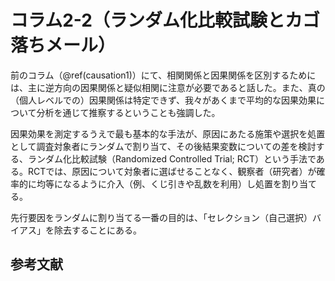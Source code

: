 # コラム2-2（ランダム化比較試験とカゴ落ちメール） {#causation2}
前のコラム（\@ref(causation1)）にて、相関関係と因果関係を区別するためには、主に逆方向の因果関係と疑似相関に注意が必要であると話した。また、真の（個人レベルでの）因果関係は特定できず、我々があくまで平均的な因果効果について分析を通じて推察するということも強調した。

因果効果を測定するうえで最も基本的な手法が、原因にあたる施策や選択を処置として調査対象者にランダムで割り当て、その後結果変数についての差を検討する、ランダム化比較試験（Randomized Controlled Trial; RCT）という手法である。RCTでは、原因について対象者に選ばせることなく、観察者（研究者）が確率的に均等になるように介入（例、くじ引きや乱数を利用）し処置を割り当てる。

先行要因をランダムに割り当てる一番の目的は、「セレクション（自己選択）バイアス」を除去することにある。

## 参考文献
